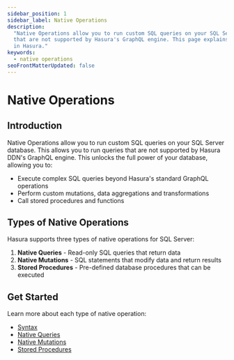 ```yaml
---
sidebar_position: 1
sidebar_label: Native Operations
description:
  "Native Operations allow you to run custom SQL queries on your SQL Server database. This allows you to run queries
  that are not supported by Hasura's GraphQL engine. This page explains how to configure various types of native queries
  in Hasura."
keywords:
  - native operations
seoFrontMatterUpdated: false
---
```


# Native Operations

## Introduction

Native Operations allow you to run custom SQL queries on your SQL Server database. This allows you to run queries that
are not supported by Hasura DDN's GraphQL engine. This unlocks the full power of your database, allowing you to:

- Execute complex SQL queries beyond Hasura's standard GraphQL operations
- Perform custom mutations, data aggregations and transformations
- Call stored procedures and functions

## Types of Native Operations

Hasura supports three types of native operations for SQL Server:

1. **Native Queries** - Read-only SQL queries that return data
2. **Native Mutations** - SQL statements that modify data and return results
3. **Stored Procedures** - Pre-defined database procedures that can be executed

## Get Started

Learn more about each type of native operation:

- [Syntax](/reference/connectors/sqlserver/native-operations/syntax.mdx)
- [Native Queries](/reference/connectors/sqlserver/native-operations/native-queries.mdx)
- [Native Mutations](/reference/connectors/sqlserver/native-operations/native-mutations.mdx)
- [Stored Procedures](/reference/connectors/sqlserver/native-operations/stored-procedures.mdx)
